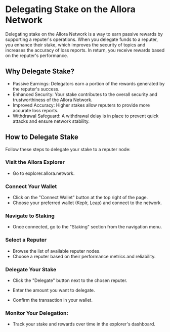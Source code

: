 # Delegating Stake on the Allora Network

Delegating stake on the Allora Network is a way to earn passive rewards by supporting a reputer's operations. When you delegate funds to a reputer, you enhance their stake, which improves the security of topics and increases the accuracy of loss reports. In return, you receive rewards based on the reputer's performance.

## Why Delegate Stake?

- Passive Earnings: Delegators earn a portion of the rewards generated by the reputer's success.
- Enhanced Security: Your stake contributes to the overall security and trustworthiness of the Allora Network.
- Improved Accuracy: Higher stakes allow reputers to provide more accurate loss reports.
- Withdrawal Safeguard: A withdrawal delay is in place to prevent quick attacks and ensure network stability.

## How to Delegate Stake

Follow these steps to delegate your stake to a reputer node:

### Visit the Allora Explorer

- Go to explorer.allora.network.

### Connect Your Wallet

- Click on the "Connect Wallet" button at the top right of the page.
- Choose your preferred wallet (Keplr, Leap) and connect to the network.

### Navigate to Staking

- Once connected, go to the "Staking" section from the navigation menu.

### Select a Reputer

- Browse the list of available reputer nodes.
- Choose a reputer based on their performance metrics and reliability.

### Delegate Your Stake

- Click the "Delegate" button next to the chosen reputer.

- Enter the amount you want to delegate.

- Confirm the transaction in your wallet.

### Monitor Your Delegation:

- Track your stake and rewards over time in the explorer's dashboard.
